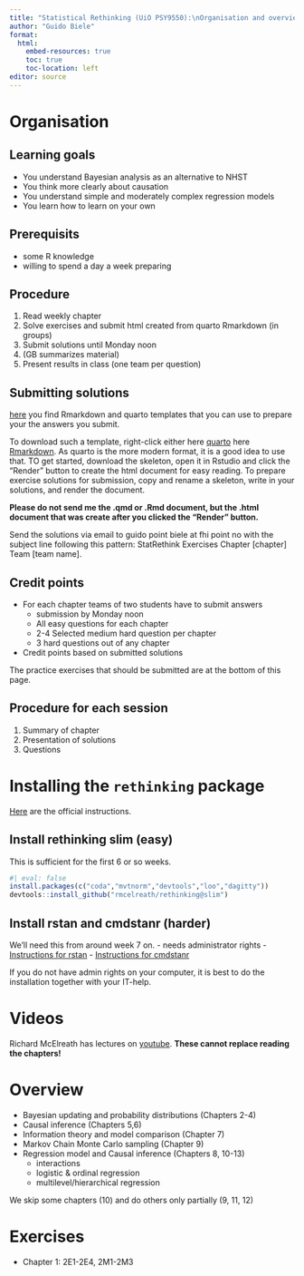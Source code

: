 ```yaml
---
title: "Statistical Rethinking (UiO PSY9550):\nOrganisation and overview"
author: "Guido Biele"
format:
  html:
    embed-resources: true
    toc: true
    toc-location: left
editor: source
---
```


# Organisation


## Learning goals

- You understand Bayesian analysis as an alternative to NHST
- You think more clearly about causation
- You understand simple and moderately complex regression models
- You learn how to learn on your own

## Prerequisits

- some R knowledge
- willing to spend a day a week preparing

## Procedure

1. Read weekly chapter
2. Solve exercises and submit html created from quarto Rmarkdown (in groups)
3. Submit solutions until Monday noon
4. (GB summarizes material)
5. Present results in class (one team per question)

## Submitting solutions

[here](https://github.com/gbiele/StatRethink/tree/master/Orga) you find Rmarkdown and quarto templates that you can use to prepare your the answers you submit.

To download such a template, right-click either here [quarto](https://raw.githubusercontent.com/gbiele/StatRethink/master/Orga/qSkeleton.qmd) here [Rmarkdown](https://raw.githubusercontent.com/gbiele/StatRethink/master/Orga/Skeleton.Rmd). As quarto is the more modern format, it is a good idea to use that. TO get started, download the skeleton, open it in Rstudio and click the "Render" button to create the html document for easy reading. To prepare exercise solutions for submission, copy and rename a skeleton, write in your solutions, and render the document.

**Please do not send me the .qmd or .Rmd document, but the .html document that was create after you clicked the "Render" button.**

Send the solutions via email to guido point biele at fhi point no with the subject line following this pattern:  StatRethink Exercises Chapter [chapter] Team [team name].


## Credit points

- For each chapter teams of two students have to submit answers
  - submission by Monday noon
  - All easy questions for each chapter
  - 2-4 Selected medium hard question per chapter
  - 3 hard questions out of any chapter
- Credit points based on submitted solutions

The practice exercises that should be submitted are at the bottom of this page.

## Procedure for each session

1. Summary of chapter
2. Presentation of solutions
3. Questions


# Installing the `rethinking` package

[Here](https://github.com/rmcelreath/rethinking) are the official instructions.

## Install rethinking slim (easy)

This is sufficient for the first 6 or so weeks.

```r
#| eval: false
install.packages(c("coda","mvtnorm","devtools","loo","dagitty"))
devtools::install_github("rmcelreath/rethinking@slim")
```

## Install rstan and cmdstanr (harder)

We'll need this from around week 7 on.
- needs administrator rights
- [Instructions for rstan](https://mc-stan.org/users/interfaces/rstan.html) 
- [Instructions for cmdstanr](https://mc-stan.org/cmdstanr/) 

If you do not have admin rights on your computer, it is best to do the installation together with your IT-help.

# Videos

Richard McElreath has lectures on [youtube](https://www.youtube.com/watch?v=FdnMWdICdRs&list=PLDcUM9US4XdPz-KxHM4XHt7uUVGWWVSus). **These cannot replace reading the chapters!**

# Overview

- Bayesian updating and probability distributions (Chapters 2-4)
- Causal inference (Chapters 5,6)
- Information theory and model comparison (Chapter 7)
- Markov Chain Monte Carlo sampling (Chapter 9)
- Regression model and Causal inference (Chapters 8, 10-13)
  - interactions
  - logistic & ordinal regression
  - multilevel/hierarchical regression
    
We skip some chapters (10) and do others only partially (9, 11, 12) 

# Exercises

- Chapter 1: 2E1-2E4, 2M1-2M3